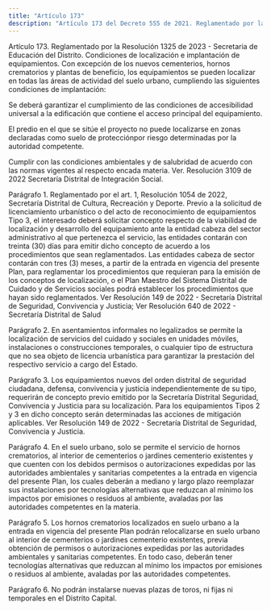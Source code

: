 ```yaml
---
title: "Artículo 173"
description: "Artículo 173 del Decreto 555 de 2021. Reglamentado por la Resolución 1325 de 2023 - Secretaria de Educación del Distrito."
---
```


Artículo 173. Reglamentado por la Resolución 1325 de 2023 - Secretaria de Educación del Distrito. Condiciones de localización e implantación de equipamientos. Con excepción de los nuevos cementerios, hornos crematorios y plantas de beneficio, los equipamientos se pueden localizar en todas las áreas de actividad del suelo urbano, cumpliendo las siguientes condiciones de implantación:
 
Se deberá garantizar el cumplimiento de las condiciones de accesibilidad universal a la edificación que contiene el acceso principal del equipamiento.
 
El predio en el que se sitúe el proyecto no puede localizarse en zonas declaradas como suelo de protecciónpor riesgo determinadas por la autoridad competente.
 
Cumplir con las condiciones ambientales y de salubridad de acuerdo con las normas vigentes al respecto encada materia.
Ver. Resolución 3109 de 2022 Secretaría Distrital de Integración Social.
 
Parágrafo 1. Reglamentado por el art. 1, Resolución 1054 de 2022, Secretaría Distrital de Cultura, Recreación y Deporte. Previo a la solicitud de licenciamiento urbanístico o del acto de reconocimiento de equipamientos Tipo 3, el interesado deberá solicitar concepto respecto de la viabilidad de localización y desarrollo del equipamiento ante la entidad cabeza del sector administrativo al que pertenezca el servicio, las entidades contarán con treinta (30) días para emitir dicho concepto de acuerdo a los procedimientos que sean reglamentados. Las entidades cabeza de sector contarán con tres (3) meses, a partir de la entrada en vigencia del presente Plan, para reglamentar los procedimientos que requieran para la emisión de los conceptos de localización, o el Plan Maestro del Sistema Distrital de Cuidado y de Servicios sociales podrá establecer los procedimientos que hayan sido reglamentados. 
Ver Resolución 149 de 2022 - Secretaría Distrital de Seguridad, Convivencia y Justicia; Ver Resolución 640 de 2022 - Secretaría Distrital de Salud
 
Parágrafo 2. En asentamientos informales no legalizados se permite la localización de servicios del cuidado y sociales en unidades móviles, instalaciones o construcciones temporales, o cualquier tipo de estructura que no sea objeto de licencia urbanística para garantizar la prestación del respectivo servicio a cargo del Estado.
 
Parágrafo 3. Los equipamientos nuevos del orden distrital de seguridad ciudadana, defensa, convivencia y justicia independientemente de su tipo, requerirán de concepto previo emitido por la Secretaría Distrital Seguridad, Convivencia y Justicia para su localización. Para los equipamientos Tipos 2 y 3 en dicho concepto serán determinadas las acciones de mitigación aplicables.
Ver Resolución 149 de 2022 - Secretaría Distrital de Seguridad, Convivencia y Justicia.
 
Parágrafo 4. En el suelo urbano, solo se permite el servicio de hornos crematorios, al interior de cementerios o jardines cementerio existentes y que cuenten con los debidos permisos o autorizaciones expedidas por las autoridades ambientales y sanitarias competentes a la entrada en vigencia del presente Plan, los cuales deberán a mediano y largo plazo reemplazar sus instalaciones por tecnologías alternativas que reduzcan al mínimo los impactos por emisiones o residuos al ambiente, avaladas por las autoridades competentes en la materia.
 
Parágrafo 5. Los hornos crematorios localizados en suelo urbano a la entrada en vigencia del presente Plan podrán relocalizarse en suelo urbano al interior de cementerios o jardines cementerio existentes, previa obtención de permisos o autorizaciones expedidas por las autoridades ambientales y sanitarias competentes. En todo caso, deberán tener tecnologías alternativas que reduzcan al mínimo los impactos por emisiones o residuos al ambiente, avaladas por las autoridades competentes.
 
Parágrafo 6. No podrán instalarse nuevas plazas de toros, ni fijas ni temporales en el Distrito Capital.